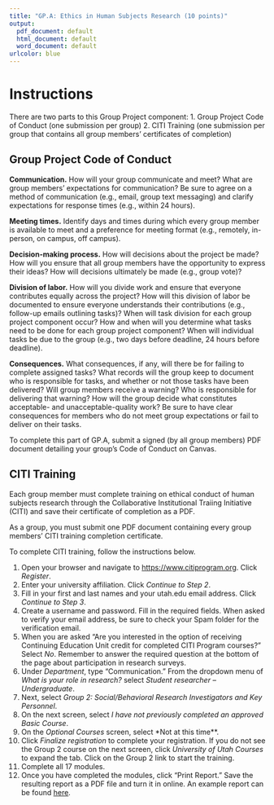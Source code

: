 ```yaml
---
title: "GP.A: Ethics in Human Subjects Research (10 points)"
output:
  pdf_document: default
  html_document: default
  word_document: default
urlcolor: blue
---
```


# Instructions
There are two parts to this Group Project component:
1. Group Project Code of Conduct (one submission per group)
2. CITI Training (one submission per group that contains all group members' certificates of completion)

## Group Project Code of Conduct
**Communication.** How will your group communicate and meet? What are group members' expectations for communication? Be sure to agree on a method of communication (e.g., email, group text messaging) and clarify expectations for response times (e.g., within 24 hours).

**Meeting times.** Identify days and times during which every group member is available to meet and a preference for meeting format (e.g., remotely, in-person, on campus, off campus).

**Decision-making process.** How will decisions about the project be made? How will you ensure that all group members have the opportunity to express their ideas?	How will decisions ultimately be made (e.g., group vote)?

**Division of labor.** How will you divide work and ensure that everyone contributes equally across the project? How will this division of labor be documented to ensure everyone understands their contributions (e.g., follow-up emails outlining tasks)? When will task division for each group project component occur?	How and when will you determine what tasks need to be done for each group project component? When will individual tasks be due to the group (e.g., two days before deadline, 24 hours before deadline).

**Consequences.** What consequences, if any, will there be for failing to complete assigned tasks? What records will the group keep to document who is responsible for tasks, and whether or not those tasks have been delivered?	Will group members receive a warning? Who is responsible for delivering that warning?	How will the group decide what constitutes acceptable- and unacceptable-quality work? Be sure to have clear consequences for members who do not meet group expectations or fail to deliver on their tasks.

To complete this part of GP.A, submit a signed (by all group members) PDF document detailing your group's Code of Conduct on Canvas.

## CITI Training
Each group member must complete training on ethical conduct of human subjects research through the Collaborative Institutional Traiing Initiative (CITI) and save their certificate of completion as a PDF.

As a group, you must submit one PDF document containing every group members' CITI training completion certificate.

To complete CITI training, follow the instructions below.

1. Open your browser and navigate to [https://www.citiprogram.org](https://www.citiprogram.org/). Click *Register*.
2. Enter your university affiliation. Click *Continue to Step 2*.
3. Fill in your first and last names and your utah.edu email address. Click *Continue to Step 3*.
4. Create a username and password. Fill in the required fields. When asked to verify your email address, be sure to check your Spam folder for the verification email.
5. When you are asked "Are you interested in the option of receiving Continuing Education Unit credit for completed CITI Program courses?" Select *No*. Remember to answer the required question at the bottom of the page about participation in research surveys.
6. Under *Department*, type "Communication." From the dropdown menu of *What is your role in research?* select *Student researcher – Undergraduate*.
7. Next, select *Group 2: Social/Behavioral Research Investigators and Key Personnel*.
8. On the next screen, select *I have not previously completed an approved Basic Course*.
9. On the *Optional Courses* screen, select *Not at this time**.
10. Click *Finalize registration* to complete your registration. If you do not see the Group 2 course on the next screen, click *University of Utah Courses* to expand the tab. Click on the Group 2 link to start the training.
11. Complete all 17 modules.
11. Once you have completed the modules, click “Print Report.” Save the resulting report as a PDF file and turn it in online. An example report can be found [here](https://utah.instructure.com/files/102761449/download?download_frd=1).
